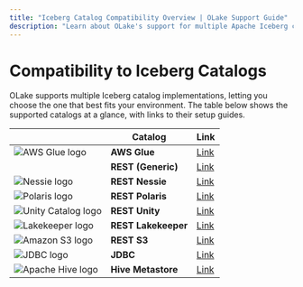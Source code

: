 ```yaml
---
title: "Iceberg Catalog Compatibility Overview | OLake Support Guide"
description: "Learn about OLake's support for multiple Apache Iceberg catalog implementations. Choose catalogs like AWS Glue, REST, JDBC, Hive Metastore, and more."
---
```


# Compatibility to Iceberg Catalogs

OLake supports multiple Iceberg catalog implementations, letting you choose the one that best fits your environment. The table below shows the supported catalogs at a glance, with links to their setup guides.

|                                                                                           | Catalog             | Link                                                               |
| ----------------------------------------------------------------------------------------- | ------------------- | ------------------------------------------------------------------ |
| <img src="/img/logo/glue.svg" className="mt-3" height={25} alt="AWS Glue logo" loading="lazy" decoding="async" />         | **AWS Glue**        | [Link](/docs/writers/iceberg/catalog/glue)                         |
|                                                                                           | **REST (Generic)**  | [Link](/docs/writers/iceberg/catalog/rest?rest-catalog=generic)    |
| <img src="/img/logo/nessie.webp" className="mt-3" height={25} alt="Nessie logo" loading="lazy" decoding="async" />         | **REST Nessie**     | [Link](/docs/writers/iceberg/catalog/rest?rest-catalog=nessie)     |
| <img src="/img/logo/polaris.webp" className="mt-3" height={25} alt="Polaris logo" loading="lazy" decoding="async" />       | **REST Polaris**    | [Link](/docs/writers/iceberg/catalog/rest?rest-catalog=polaris)    |
| <img src="/img/logo/unity.webp" className="mt-3" height={25} alt="Unity Catalog logo" loading="lazy" decoding="async" />   | **REST Unity**      | [Link](/docs/writers/iceberg/catalog/rest?rest-catalog=unity)      |
| <img src="/img/logo/lakekeeper.webp" className="mt-3" height={25} alt="Lakekeeper logo" loading="lazy" decoding="async" /> | **REST Lakekeeper** | [Link](/docs/writers/iceberg/catalog/rest?rest-catalog=lakekeeper) |
| <img src="/img/logo/s3.webp" className="mt-3" height={25} alt="Amazon S3 logo" loading="lazy" decoding="async" />          | **REST S3**         | [Link](/docs/writers/iceberg/catalog/rest?rest-catalog=s3-tables)  |
| <img src="/img/logo/jdbc.webp" className="mt-3" height={25} alt="JDBC logo" loading="lazy" decoding="async" />            | **JDBC**            | [Link](/docs/writers/iceberg/catalog/jdbc)                         |
| <img src="/img/logo/hive.webp" className="mt-3" height={25} alt="Apache Hive logo" loading="lazy" decoding="async" />      | **Hive Metastore**  | [Link](/docs/writers/iceberg/catalog/hive)                         |
